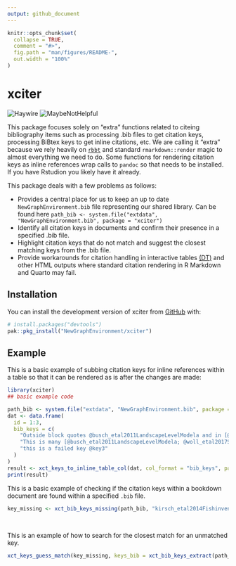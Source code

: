 ```yaml
---
output: github_document
---
```


<!-- README.md is generated from README.Rmd. Please edit that file -->

```r
knitr::opts_chunk$set(
  collapse = TRUE,
  comment = "#>",
  fig.path = "man/figures/README-",
  out.width = "100%"
)
```

# xciter

![Haywire](https://img.shields.io/badge/status-haywire-red)
![MaybeNotHelpful](https://img.shields.io/badge/NeverMind-MaybeNotHelpful-green)

This package focuses solely on "extra" functions related to citeing bibliography 
items such as processing .bib files to get citation keys, processing BiBtex keys to get inline citations, etc.  We
are calling it "extra" because we rely heavily on [`rbbt`](https://github.com/paleolimbot/rbbt) and standard
`rmarkdown::render` magic to almost everything we need to do. Some functions for rendering citation keys
as inline references wrap calls to `pandoc` so that needs to be installed. If you have Rstudion you likely have it already.

This package deals with a few problems as follows:

  - Provides a central place for us to keep an up to date `NewGraphEnvironment.bib` file representing our shared library.  Can be found here `path_bib <- system.file("extdata", "NewGraphEnvironment.bib", package = "xciter")`
  - Identify all citation keys in documents and confirm their presence in a specified .bib file.
  - Highlight citation keys that do not match and suggest the closest matching keys from the .bib file.
  - Provide workarounds for citation handling in interactive tables [(DT)](https://github.com/rstudio/DT) and other HTML 
  outputs where standard citation rendering in R Markdown and Quarto may fail.

## Installation

You can install the development version of xciter from [GitHub](https://github.com/) with:

``` r
# install.packages("devtools")
pak::pkg_install("NewGraphEnvironment/xciter")
```

## Example

This is a basic example of subbing citation keys for inline references within a table so that it can
be rendered as is after the changes are made:

```r
library(xciter)
## basic example code

path_bib <- system.file("extdata", "NewGraphEnvironment.bib", package = "xciter")
dat <- data.frame(
  id = 1:3,
  bib_keys = c(
    "Outside block quotes @busch_etal2011LandscapeLevelModela and in [@woll_etal2017SalmonEcological]",
    "This is many [@busch_etal2011LandscapeLevelModela; @woll_etal2017SalmonEcological; @kirsch_etal2014Fishinventorya]",
    "this is a failed key @key3"
  )
)
result <- xct_keys_to_inline_table_col(dat, col_format = "bib_keys", path_bib = path_bib)
print(result)
```

This is a basic example of checking if the citation keys within a bookdown document are found within a specified
`.bib` file.

```r
key_missing <- xct_bib_keys_missing(path_bib, "kirsch_etal2014Fishinventory")
```


<br>

This is an example of how to search for the closest match for an unmatched key.

```r
xct_keys_guess_match(key_missing, keys_bib = xct_bib_keys_extract(path_bib))
```

